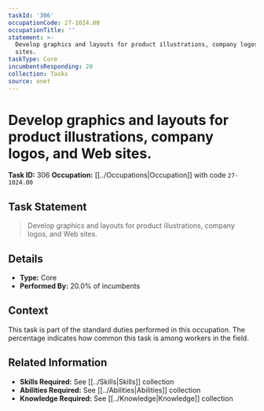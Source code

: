 ```yaml
---
taskId: '306'
occupationCode: 27-1024.00
occupationTitle: ''
statement: >-
  Develop graphics and layouts for product illustrations, company logos, and Web
  sites.
taskType: Core
incumbentsResponding: 20
collection: Tasks
source: onet
---
```

# Develop graphics and layouts for product illustrations, company logos, and Web sites.

**Task ID:** 306
**Occupation:** [[../Occupations|Occupation]] with code `27-1024.00`

## Task Statement

> Develop graphics and layouts for product illustrations, company logos, and Web sites.

## Details

- **Type:** Core
- **Performed By:** 20.0% of incumbents

## Context

This task is part of the standard duties performed in this occupation. The percentage indicates how common this task is among workers in the field.

## Related Information

- **Skills Required:** See [[../Skills|Skills]] collection
- **Abilities Required:** See [[../Abilities|Abilities]] collection
- **Knowledge Required:** See [[../Knowledge|Knowledge]] collection
